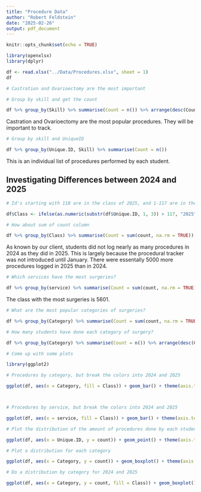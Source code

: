 ```yaml
---
title: "Procedure Data"
author: "Robert Feldstein"
date: "2025-02-26"
output: pdf_document
---
```


```r
knitr::opts_chunk$set(echo = TRUE)
```

```r
library(openxlsx)
library(dplyr)

df <- read.xlsx("../Data/Procedures.xlsx", sheet = 1)
df

```

```r
# Castration and Ovarioectomy are the most important 

# Group by skill and get the count 

df %>% group_by(Skill) %>% summarise(Count = n()) %>% arrange(desc(Count))

```

Castration and Ovarioectomy are the most popular procedures. They will be important to track.



```r
# Group by skill and UniqueID

df %>% group_by(Unique.ID, Skill) %>% summarise(Count = n())

```

This is an individual list of procedures performed by each student. 

## Investigating Differences between 2024 and 2025 

```r

# Id's starting with 118 are in the class of 2025, and 1-117 are in the class of 2024

df$Class <- ifelse(as.numeric(substr(df$Unique.ID, 1, 3)) > 117, "2025", "2024")

# How about sum of count column

df %>% group_by(Class) %>% summarise(Count = sum(count, na.rm = TRUE))

```

As known by our client, students did not log nearly as many procedures in 2024 as they did in 2025. This is largely because the procedural tracker was not introduced until January. There were essentally 5000 more procedures logged in 2025 than in 2024. 



```r
# Which services have the most surgeries?

df %>% group_by(service) %>% summarise(Count = sum(count, na.rm = TRUE)) %>% arrange(desc(Count))

```
The class with the most surgeries is 5601.


```r
# What are the most popular categories of surgeries?

df %>% group_by(Category) %>% summarise(Count = sum(count, na.rm = TRUE)) %>% arrange(desc(Count))

# How many students have done each category of surgery?

df %>% group_by(Category) %>% summarise(Count = n()) %>% arrange(desc(Count))


```

```r
# Come up with some plots

library(ggplot2)

# Procedures by category, but break the colors into 2024 and 2025

ggplot(df, aes(x = Category, fill = Class)) + geom_bar() + theme(axis.text.x = element_text(angle = 45, hjust = 1))




```

```r
# Procedures by service, but break the colors into 2024 and 2025

ggplot(df, aes(x = service, fill = Class)) + geom_bar() + theme(axis.text.x = element_text(angle = 45, hjust = 1))

```

```r
# Plot the distribution of the amount of procedures done by each student

ggplot(df, aes(x = Unique.ID, y = count)) + geom_point() + theme(axis.text.x = element_text(angle = 45, hjust = 1))

```

```r
# Plot a distribution for each category

ggplot(df, aes(x = Category, y = count)) + geom_boxplot() + theme(axis.text.x = element_text(angle = 45, hjust = 1))

```

```r
# Do a distribution by category for 2024 and 2025

ggplot(df, aes(x = Category, y = count, fill = Class)) + geom_boxplot() + theme(axis.text.x = element_text(angle = 45, hjust = 1))


```

